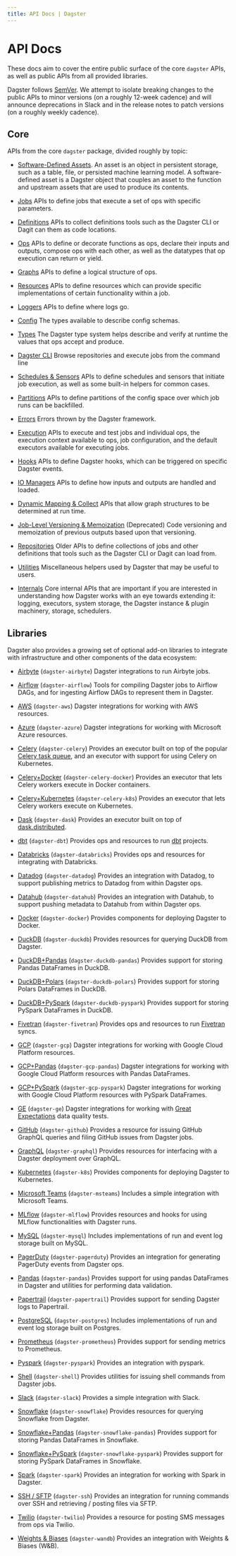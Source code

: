 ```yaml
---
title: API Docs | Dagster
---
```


# API Docs

These docs aim to cover the entire public surface of the core `dagster` APIs, as well as public APIs from all provided libraries.

Dagster follows [SemVer](https://semver.org/). We attempt to isolate breaking changes to the public APIs to minor versions (on a roughly 12-week cadence) and will announce deprecations in Slack and in the release notes to patch versions (on a roughly weekly cadence).

## Core

APIs from the core `dagster` package, divided roughly by topic:

- [Software-Defined Assets](/\_apidocs/assets). An asset is an object in persistent storage, such as a table, file, or persisted machine learning model. A software-defined asset is a Dagster object that couples an asset to the function and upstream assets that are used to produce its contents.

- [Jobs](/\_apidocs/jobs) APIs to define jobs that execute a set of ops with specific parameters.

- [Definitions](/\_apidocs/definitions) APIs to collect definitions tools such as the Dagster CLI or Dagit can them as code locations.

- [Ops](/\_apidocs/ops) APIs to define or decorate functions as ops, declare their inputs and outputs, compose ops with each other, as well as the datatypes that op execution can return or yield.

- [Graphs](/\_apidocs/graphs) APIs to define a logical structure of ops.

- [Resources](/\_apidocs/resources) APIs to define resources which can provide specific implementations of certain functionality within a job.

- [Loggers](/\_apidocs/loggers) APIs to define where logs go.

- [Config](/\_apidocs/config) The types available to describe config schemas.

- [Types](/\_apidocs/types) The Dagster type system helps describe and verify at runtime the values that ops accept and produce.

- [Dagster CLI](/\_apidocs/cli) Browse repositories and execute jobs from the command line

- [Schedules & Sensors](/\_apidocs/schedules-sensors) APIs to define schedules and sensors that initiate job execution, as well as some built-in helpers for common cases.

- [Partitions](/\_apidocs/partitions) APIs to define partitions of the config space over which job runs can be backfilled.

- [Errors](/\_apidocs/errors) Errors thrown by the Dagster framework.

- [Execution](/\_apidocs/execution) APIs to execute and test jobs and individual ops, the execution context available to ops, job configuration, and the default executors available for executing jobs.

- [Hooks](/\_apidocs/hooks) APIs to define Dagster hooks, which can be triggered on specific Dagster events.

- [IO Managers](/\_apidocs/io-managers) APIs to define how inputs and outputs are handled and loaded.

- [Dynamic Mapping & Collect](/\_apidocs/dynamic) APIs that allow graph structures to be determined at run time.

- [Job-Level Versioning & Memoization](/\_apidocs/memoization) (Deprecated) Code versioning and memoization of previous outputs based upon that versioning.

- [Repositories](/\_apidocs/repositories) Older APIs to define collections of jobs and other definitions that tools such as the Dagster CLI or Dagit can load from.

- [Utilities](/\_apidocs/utilities) Miscellaneous helpers used by Dagster that may be useful to users.

- [Internals](/\_apidocs/internals) Core internal APIs that are important if you are interested in understanding how Dagster works with an eye towards extending it: logging, executors, system storage, the Dagster instance & plugin machinery, storage, schedulers.

## Libraries

Dagster also provides a growing set of optional add-on libraries to integrate with infrastructure and other components of the data ecosystem:

- [Airbyte](/\_apidocs/libraries/dagster-airbyte) (`dagster-airbyte`) Dagster integrations to run Airbyte jobs.

- [Airflow](/\_apidocs/libraries/dagster-airflow) (`dagster-airflow`) Tools for compiling Dagster jobs to Airflow DAGs, and for ingesting Airflow DAGs to represent them in Dagster.

- [AWS](/\_apidocs/libraries/dagster-aws) (`dagster-aws`) Dagster integrations for working with AWS resources.

- [Azure](/\_apidocs/libraries/dagster-azure) (`dagster-azure`) Dagster integrations for working with Microsoft Azure resources.

- [Celery](/\_apidocs/libraries/dagster-celery) (`dagster-celery`) Provides an executor built on top of the popular [Celery task queue](http://www.celeryproject.org/), and an executor with support for using Celery on Kubernetes.

- [Celery+Docker](/\_apidocs/libraries/dagster-celery-docker) (`dagster-celery-docker`) Provides an executor that lets Celery workers execute in Docker containers.

- [Celery+Kubernetes](/\_apidocs/libraries/dagster-celery-k8s) (`dagster-celery-k8s`) Provides an executor that lets Celery workers execute on Kubernetes.

- [Dask](/\_apidocs/libraries/dagster-dask) (`dagster-dask`) Provides an executor built on top of [dask.distributed](https://distributed.dask.org/en/latest/).

- [dbt](/\_apidocs/libraries/dagster-dbt) (`dagster-dbt`) Provides ops and resources to run [dbt](https://getdbt.com/) projects.

- [Databricks](/\_apidocs/libraries/dagster-databricks) (`dagster-databricks`) Provides ops and resources for integrating with Databricks.

- [Datadog](/\_apidocs/libraries/dagster-datadog) (`dagster-datadog`) Provides an integration with Datadog, to support publishing metrics to Datadog from within Dagster ops.

- [Datahub](/\_apidocs/libraries/dagster-datahub) (`dagster-datahub`) Provides an integration with Datahub, to support pushing metadata to Datahub from within Dagster ops.

- [Docker](/\_apidocs/libraries/dagster-docker) (`dagster-docker`) Provides components for deploying Dagster to Docker.

- [DuckDB](/\_apidocs/libraries/dagster-duckdb) (`dagster-duckdb`) Provides resources for querying DuckDB from Dagster.

- [DuckDB+Pandas](/\_apidocs/libraries/dagster-duckdb-pandas) (`dagster-duckdb-pandas`) Provides support for storing Pandas DataFrames in DuckDB.

- [DuckDB+Polars](/\_apidocs/libraries/dagster-duckdb-polars) (`dagster-duckdb-polars`) Provides support for storing Polars DataFrames in DuckDB.

- [DuckDB+PySpark](/\_apidocs/libraries/dagster-duckdb-pyspark) (`dagster-duckdb-pyspark`) Provides support for storing PySpark DataFrames in DuckDB.

- [Fivetran](/\_apidocs/libraries/dagster-fivetran) (`dagster-fivetran`) Provides ops and resources to run [Fivetran](https://fivetran.com/) syncs.

- [GCP](/\_apidocs/libraries/dagster-gcp) (`dagster-gcp`) Dagster integrations for working with Google Cloud Platform resources.

- [GCP+Pandas](/\_apidocs/libraries/dagster-gcp-pandas) (`dagster-gcp-pandas`) Dagster integrations for working with Google Cloud Platform resources with Pandas DataFrames.

- [GCP+PySpark](/\_apidocs/libraries/dagster-gcp-pyspark) (`dagster-gcp-pyspark`) Dagster integrations for working with Google Cloud Platform resources with PySpark DataFrames.

- [GE](/\_apidocs/libraries/dagster-ge) (`dagster-ge`) Dagster integrations for working with [Great Expectations](https://greatexpectations.io/) data quality tests.

- [GitHub](/\_apidocs/libraries/dagster-github) (`dagster-github`) Provides a resource for issuing GitHub GraphQL queries and filing GitHub issues from Dagster jobs.

- [GraphQL](/\_apidocs/libraries/dagster-graphql) (`dagster-graphql`) Provides resources for interfacing with a Dagster deployment over GraphQL.

- [Kubernetes](/\_apidocs/libraries/dagster-k8s) (`dagster-k8s`) Provides components for deploying Dagster to Kubernetes.

- [Microsoft Teams](/\_apidocs/libraries/dagster-msteams) (`dagster-msteams`) Includes a simple integration with Microsoft Teams.

- [MLflow](/\_apidocs/libraries/dagster-mlflow) (`dagster-mlflow`) Provides resources and hooks for using MLflow functionalities with Dagster runs.

- [MySQL](/\_apidocs/libraries/dagster-mysql) (`dagster-mysql`) Includes implementations of run and event log storage built on MySQL.

- [PagerDuty](/\_apidocs/libraries/dagster-pagerduty) (`dagster-pagerduty`) Provides an integration for generating PagerDuty events from Dagster ops.

- [Pandas](/\_apidocs/libraries/dagster-pandas) (`dagster-pandas`) Provides support for using pandas DataFrames in Dagster and utilities for performing data validation.

- [Papertrail](/\_apidocs/libraries/dagster-papertrail) (`dagster-papertrail`) Provides support for sending Dagster logs to Papertrail.

- [PostgreSQL](/\_apidocs/libraries/dagster-postgres) (`dagster-postgres`) Includes implementations of run and event log storage built on Postgres.

- [Prometheus](/\_apidocs/libraries/dagster-prometheus) (`dagster-prometheus`) Provides support for sending metrics to Prometheus.

- [Pyspark](/\_apidocs/libraries/dagster-pyspark) (`dagster-pyspark`) Provides an integration with pyspark.

- [Shell](/\_apidocs/libraries/dagster-shell) (`dagster-shell`) Provides utilities for issuing shell commands from Dagster jobs.

- [Slack](/\_apidocs/libraries/dagster-slack) (`dagster-slack`) Provides a simple integration with Slack.

- [Snowflake](/\_apidocs/libraries/dagster-snowflake) (`dagster-snowflake`) Provides resources for querying Snowflake from Dagster.

- [Snowflake+Pandas](/\_apidocs/libraries/dagster-snowflake-pandas) (`dagster-snowflake-pandas`) Provides support for storing Pandas DataFrames in Snowflake.

- [Snowflake+PySpark](/\_apidocs/libraries/dagster-snowflake-pyspark) (`dagster-snowflake-pyspark`) Provides support for storing PySpark DataFrames in Snowflake.

- [Spark](/\_apidocs/libraries/dagster-spark) (`dagster-spark`) Provides an integration for working with Spark in Dagster.

- [SSH / SFTP](/\_apidocs/libraries/dagster-ssh) (`dagster-ssh`) Provides an integration for running commands over SSH and retrieving / posting files via SFTP.

- [Twilio](/\_apidocs/libraries/dagster-twilio) (`dagster-twilio`) Provides a resource for posting SMS messages from ops via Twilio.

- [Weights & Biases](/\_apidocs/libraries/dagster-wandb) (`dagster-wandb`) Provides an integration with Weights & Biases (W\&B).

